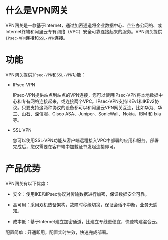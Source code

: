 
# 什么是VPN网关

VPN网关是一款基于Internet，通过加密通道将企业数据中心、企业办公网络、或Internet终端和阿里云专有网络（VPC）安全可靠连接起来的服务。VPN网关提供`IPsec-VPN`连接和`SSL-VPN`连接。

# 功能
VPN网关提供`IPsec-VPN`和`SSL-VPN`功能：
- IPsec-VPN

    IPsec-VPN提供站点到站点的VPN连接，您可以使用IPsec-VPN将本地数据中心和专有网络连接起来，或连接两个VPC。IPsec-VPN支持IKEv1和IKEv2协议。只要支持这两种协议的设备都可以和阿里云VPN网关互连，比如华为、华三、山石、深信服、Cisco ASA、Juniper、SonicWall、Nokia、IBM 和 Ixia等。


- SSL-VPN

  您可以使用SSL-VPN功能从客户端远程接入VPC中部署的应用和服务。部署完成后，您仅需要在客户端中加载证书发起连接即可。
 
 
 # 产品优势
 VPN网关有以下优势：

- 安全：使用IKE和IPsec协议对传输数据进行加密，保证数据安全可靠。

- 高可用：采用双机热备架构，故障时秒级切换，保证会话不中断，业务无感知。

- 成本低：基于Internet建立加密通道，比建立专线更便宜，快速构建混合云。

配置简单：开通即用，配置实时生效，快速完成部署。
 

